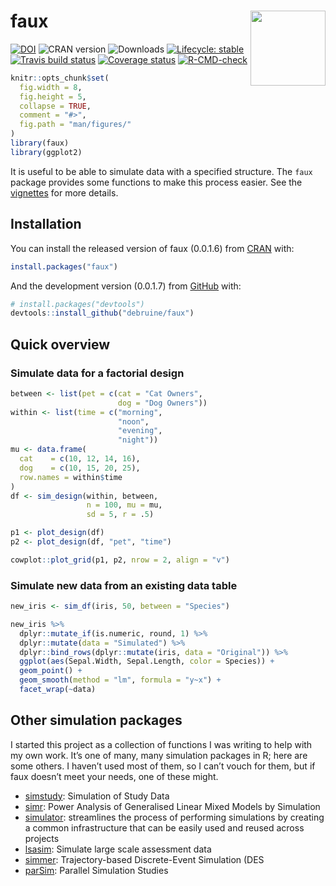 # faux <img src="reference/figures/logo.png" align="right" alt="" width="120" />
<!-- rmarkdown v1 -->

<!-- badges: start -->
[![DOI](https://zenodo.org/badge/163506566.svg)](https://zenodo.org/badge/latestdoi/163506566)
![CRAN version](https://www.r-pkg.org/badges/version-last-release/faux)
![Downloads](https://cranlogs.r-pkg.org/badges/grand-total/faux)
[![Lifecycle: stable](https://img.shields.io/badge/lifecycle-stable-green.svg)](https://lifecycle.r-lib.org/articles/stages.html#stable)
[![Travis build status](https://travis-ci.org/debruine/faux.svg?branch=master)](https://travis-ci.org/debruine/faux)
[![Coverage status](https://codecov.io/gh/debruine/faux/branch/master/graph/badge.svg)](https://codecov.io/github/debruine/faux?branch=master)
[![R-CMD-check](https://github.com/debruine/faux/workflows/R-CMD-check/badge.svg)](https://github.com/debruine/faux/actions)
<!-- badges: end -->


```r
knitr::opts_chunk$set(
  fig.width = 8,
  fig.height = 5,
  collapse = TRUE,
  comment = "#>",
  fig.path = "man/figures/"
)
library(faux)
library(ggplot2)
```


It is useful to be able to simulate data with a specified structure. The `faux` package provides some functions to make this process easier. See the [vignettes](articles/) for more details.

## Installation

You can install the released version of faux (0.0.1.6) from [CRAN](https://CRAN.R-project.org) with:

``` r
install.packages("faux")
```

And the development version (0.0.1.7) from [GitHub](https://github.com/debruine/faux) with:

``` r
# install.packages("devtools")
devtools::install_github("debruine/faux")
```

## Quick overview

### Simulate data for a factorial design

```r
between <- list(pet = c(cat = "Cat Owners", 
                        dog = "Dog Owners"))
within <- list(time = c("morning", 
                        "noon", 
                        "evening", 
                        "night"))
mu <- data.frame(
  cat    = c(10, 12, 14, 16),
  dog    = c(10, 15, 20, 25),
  row.names = within$time
)
df <- sim_design(within, between, 
                 n = 100, mu = mu, 
                 sd = 5, r = .5)
```


```r
p1 <- plot_design(df)
p2 <- plot_design(df, "pet", "time")

cowplot::plot_grid(p1, p2, nrow = 2, align = "v")
```

### Simulate new data from an existing data table

```r
new_iris <- sim_df(iris, 50, between = "Species") 
```

```r

new_iris %>%
  dplyr::mutate_if(is.numeric, round, 1) %>%
  dplyr::mutate(data = "Simulated") %>%
  dplyr::bind_rows(dplyr::mutate(iris, data = "Original")) %>%
  ggplot(aes(Sepal.Width, Sepal.Length, color = Species)) +
  geom_point() +
  geom_smooth(method = "lm", formula = "y~x") +
  facet_wrap(~data)
```

## Other simulation packages

I started this project as a collection of functions I was writing to help with my own work. It's one of many, many simulation packages in R; here are some others. I haven't used most of them, so I can't vouch for them, but if faux doesn't meet your needs, one of these might.

* [simstudy](https://www.rdatagen.net/page/simstudy/): Simulation of Study Data
* [simr](https://github.com/pitakakariki/simr): Power Analysis of Generalised Linear Mixed Models by Simulation
* [simulator](http://github.com/jacobbien/simulator): streamlines the process of performing simulations by creating a common infrastructure that can be easily used and reused across projects
* [lsasim](https://github.com/tmatta/lsasim): Simulate large scale assessment data 
* [simmer](https://r-simmer.org/): Trajectory-based Discrete-Event Simulation (DES
* [parSim](https://cran.r-project.org/web/packages/parSim/): Parallel Simulation Studies

